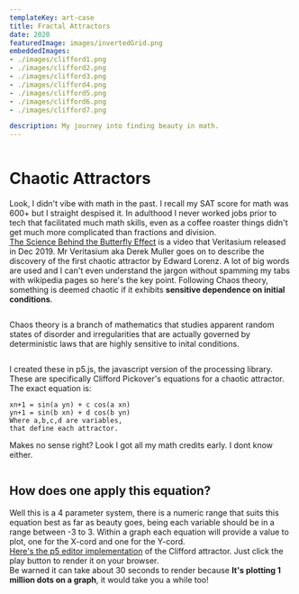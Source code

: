 ```yaml
---
templateKey: art-case
title: Fractal Attractors 
date: 2020
featuredImage: images/invertedGrid.png
embeddedImages:
- ./images/clifford1.png
- ./images/clifford2.png
- ./images/clifford3.png
- ./images/clifford4.png
- ./images/clifford5.png
- ./images/clifford6.png
- ./images/clifford7.png

description: My journey into finding beauty in math.
---
```


<Row>   
<Wrapper>   
<Img fluid={props.embeddedImages.image1.fluid}/>
</Wrapper>   
<Wrapper>

# Chaotic Attractors   

Look, I didn't vibe with math in the past. I recall my SAT score for math was 600+ but I straight despised it. In adulthood I never worked jobs prior to tech that facilitated much math skills, even as a coffee roaster things didn't get much more complicated than fractions and division.   
[The Science Behind the Butterfly Effect](https://www.youtube.com/watch?v=fDek6cYijxI) is a video that Veritasium released in Dec 2019. Mr Veritasium aka Derek Muller goes on to describe the discovery of the first chaotic attractor by Edward Lorenz. A lot of big words are used and I can't even understand the jargon without spamming my tabs with wikipedia pages so here's the key point. Following Chaos theory, something is deemed chaotic if it exhibits **sensitive dependence on initial conditions**.   
   

</Wrapper>
</Row>

<Row>
<Wrapper>
<Img fluid={props.embeddedImages.image2.fluid}/>
</Wrapper>   

<Wrapper>   

Chaos theory is a branch of mathematics that studies apparent random states of disorder and irregularities that are actually governed by deterministic laws that are highly sensitive to inital conditions.
</Wrapper>
</Row>

<Row>
<Wrapper>
    <Img fluid={props.embeddedImages.image3.fluid}/>
</Wrapper>
<Wrapper>   


I created these in p5.js, the javascript version of the processing library. These are specifically Clifford Pickover's equations for a chaotic attractor.  
The exact equation is: 
```
xn+1 = sin(a yn) + c cos(a xn)
yn+1 = sin(b xn) + d cos(b yn)
Where a,b,c,d are variables, 
that define each attractor.
```
Makes no sense right? Look I got all my math credits early. I dont know either.

</Wrapper>
</Row>

<Row>
<Wrapper>
    <Img fluid={props.embeddedImages.image4.fluid}/>
</Wrapper>
<Wrapper>   

## How does one apply this equation?
Well this is a 4 parameter system, there is a numeric range that suits this equation best as far as beauty goes, being each variable should be in a range between -3 to 3. Within a graph each equation will provide a value to plot, one for the X-cord and one for the Y-cord.   
[Here's the p5 editor implementation](https://editor.p5js.org/paulierodriguez96/sketches/m5eL-Nfa3) of the Clifford attractor. Just click the play button to render it on your browser.   
Be warned it can take about 30 seconds to render because **It's plotting 1 million dots on a graph**, it would take you a while too!
</Wrapper>
</Row>   
 
<Col>
<Wrapper>
<Img fluid={props.embeddedImages.image7.fluid}/>
</Wrapper>
<Wrapper>
    <Img fluid={props.embeddedImages.image5.fluid}/>
</Wrapper>
<Wrapper>
    <Img fluid={props.embeddedImages.image6.fluid}/>
</Wrapper>
</Col>
